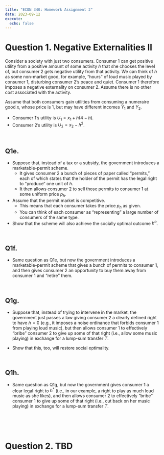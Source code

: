 ```yaml
---
title: "ECON 340: Homework Assignment 2"
date: 2023-09-12
execute: 
  echo: false
---
```


# Question 1. Negative Externalities II
Consider a society with just two consumers. Consumer 1 can get positive utility from a positive amount of some activity $h$ that she chooses the level of, but consumer 2 gets negative utility from that activity. We can think of $h$ as some non-market good, for example, "hours" of loud music played by consumer 1, disturbing consumer 2's peace and quiet. Consumer 1 therefore imposes a negative externality on consumer 2. Assume there is no other cost associated with the activity.

Assume that both consumers gain utilities from consuming a numeraire good $x$, whose price is 1, but may have different incomes $Y_{1}$ and $Y_{2}$.

- Consumer 1's utility is $U_{1} = x_{1} + h(4-h)$.
- Consumer 2's utility is $U_{2} = x_{2} - h^{2}$.


<br>

## Q1e.
- Suppose that, instead of a tax or a subsidy, the government introduces a marketable-permit scheme. 
  - It gives consumer 2 a bunch of pieces of paper called "permits," each of which states that the holder of the permit has the legal right to "produce" one unit of $h$. 
  - It then allows consumer 2 to sell those permits to consumer 1 at some uniform price $p_{h}$. 


- Assume that the permit market is competitive.
  - This means that each consumer takes the price $p_{h}$ as given. 
  - You can think of each consumer as "representing" a large number of consumers of the same type.


- Show that the scheme will also achieve the socially optimal outcome $h^{o}$. 


<br>

## Q1f.
- Same question as Q1e, but now the government introduces a marketable-permit scheme that gives a bunch of permits to consumer 1, and then gives consumer 2 an opportunity to buy them away from consumer 1 and "retire" them.

<br>

## Q1g.
- Suppose that, instead of trying to intervene in the market, the government just passes a law giving consumer 2 a clearly defined right to have $h = 0$ (e.g., it imposes a noise ordinance that forbids consumer 1 from playing loud music), but then allows consumer 1 to effectively "bribe" consumer 2 to give up some of that right (i.e., allow some music playing) in exchange for a lump-sum transfer $T$. 

- Show that this, too, will restore social optimality.

<br>

## Q1h.
- Same question as Q1g, but now the government gives consumer 1 a clear legal right to $h^{*}$ (i.e., in our example, a right to play as much loud music as she likes), and then allows consumer 2 to effectively "bribe" consumer 1 to give up some of that right (i.e., cut back on her music playing) in exchange for a lump-sum transfer $T$.


<br><br><br>

# Question 2. TBD



